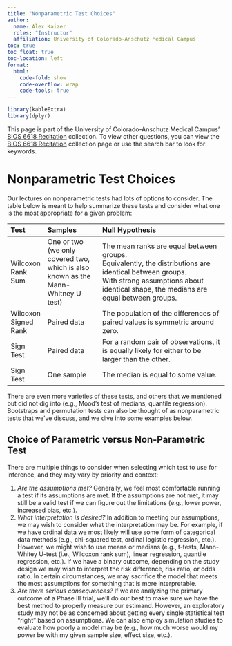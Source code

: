 ```yaml
---
title: "Nonparametric Test Choices"
author: 
  name: Alex Kaizer
  roles: "Instructor"
  affiliation: University of Colorado-Anschutz Medical Campus
toc: true
toc_float: true
toc-location: left
format:
  html:
    code-fold: show
    code-overflow: wrap 
    code-tools: true
---
```


```r
library(kableExtra)
library(dplyr)
```

This page is part of the University of Colorado-Anschutz Medical Campus' [BIOS 6618 Recitation](/recitation/index.qmd) collection. To view other questions, you can view the [BIOS 6618 Recitation](/recitation/index.qmd) collection page or use the search bar to look for keywords.

# Nonparametric Test Choices

Our lectures on nonparametric tests had lots of options to consider. The table below is meant to help summarize these tests and consider what one is the most appropriate for a given problem:

| Test                 | Samples                                                                          | Null Hypothesis                                                                                                                                                                                     |
|:---------------------|:---------------------------------------------------------------------------------|:----------------------------------------------------------------------------------------------------------------------------------------------------------------------------------------------------|
| Wilcoxon Rank Sum    | One or two (we only covered two, which is also known as the Mann-Whitney U test) | The mean ranks are equal between groups. <br>Equivalently, the distributions are identical between groups. <br>With strong assumptions about identical shape, the medians are equal between groups. |
| Wilcoxon Signed Rank | Paired data                                                                      | The population of the differences of paired values is symmetric around zero.                                                                                                                        |
| Sign Test            | Paired data                                                                      | For a random pair of observations, it is equally likely for either to be larger than the other.                                                                                                     |
| Sign Test            | One sample                                                                       | The median is equal to some value.                                                                                                                                                                  |

There are even more varieties of these tests, and others that we mentioned but did not dig into (e.g., Mood's test of medians, quantile regression). Bootstraps and permutation tests can also be thought of as nonparametric tests that we've discuss, and we dive into some examples below.


## Choice of Parametric versus Non-Parametric Test

There are multiple things to consider when selecting which test to use for inference, and they may vary by priority and context:

1. *Are the assumptions met?* Generally, we feel most comfortable running a test if its assumptions are met. If the assumptions are not met, it may still be a valid test if we can figure out the limitations (e.g., lower power, increased bias, etc.).
2. *What interpretation is desired?* In addition to meeting our assumptions, we may wish to consider what the interpretation may be. For example, if we have ordinal data we most likely will use some form of categorical data methods (e.g., chi-squared test, ordinal logistic regression, etc.). However, we might wish to use means or medians (e.g., t-tests, Mann-Whitey U-test (i.e., Wilcoxon rank sum), linear regression, quantile regression, etc.). If we have a binary outcome, depending on the study design we may wish to interpret the risk difference, risk ratio, or odds ratio. In certain circumstances, we may sacrifice the model that meets the most assumptions for something that is more interpretable.
3. *Are there serious consequences?* If we are analyzing the primary outcome of a Phase III trial, we'll do our best to make sure we have the best method to properly measure our estimand. However, an exploratory study may not be as concerned about getting every single statistical test "right" based on assumptions. We can also employ simulation studies to evaluate how poorly a model may be (e.g., how much worse would my power be with my given sample size, effect size, etc.).


